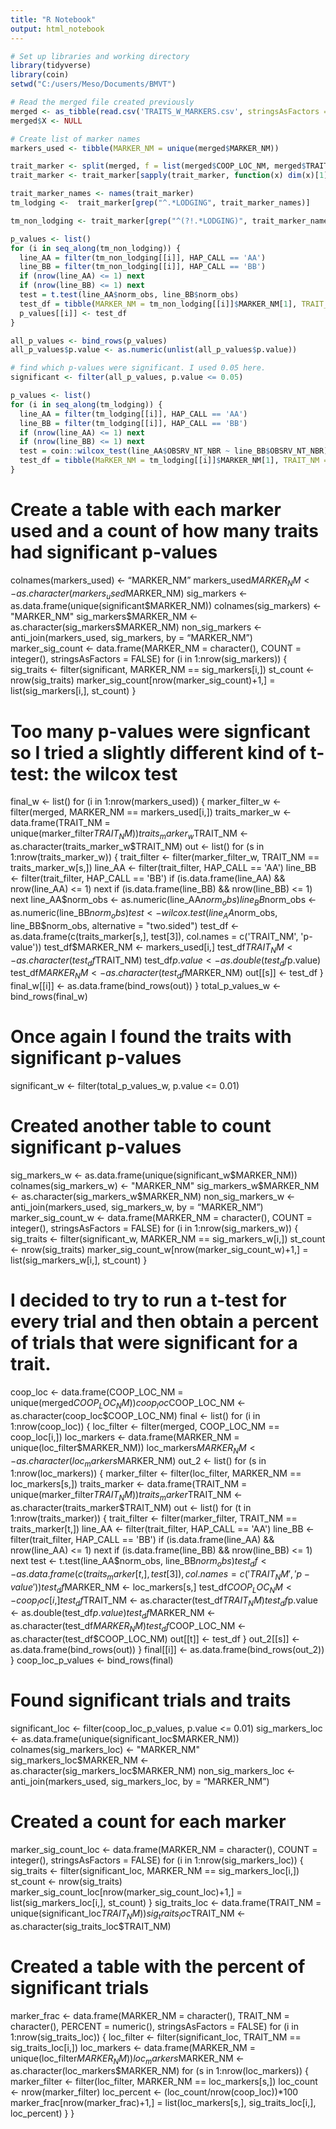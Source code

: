 ```yaml
---
title: "R Notebook"
output: html_notebook
---
```


```r
# Set up libraries and working directory
library(tidyverse)
library(coin)
setwd("C:/users/Meso/Documents/BMVT")
```

```r
# Read the merged file created previously
merged <- as_tibble(read.csv('TRAITS_W_MARKERS.csv', stringsAsFactors = F))
merged$X <- NULL

# Create list of marker names
markers_used <- tibble(MARKER_NM = unique(merged$MARKER_NM))
```

```r
trait_marker <- split(merged, f = list(merged$COOP_LOC_NM, merged$TRAIT_NM, merged$MARKER_NM))
trait_marker <- trait_marker[sapply(trait_marker, function(x) dim(x)[1] > 0)]
```

```r
trait_marker_names <- names(trait_marker)
tm_lodging <-  trait_marker[grep("^.*LODGING", trait_marker_names)]

tm_non_lodging <- trait_marker[grep("^(?!.*LODGING)", trait_marker_names, perl = T)]

```



```r
p_values <- list()
for (i in seq_along(tm_non_lodging)) {
  line_AA = filter(tm_non_lodging[[i]], HAP_CALL == 'AA')
  line_BB = filter(tm_non_lodging[[i]], HAP_CALL == 'BB')
  if (nrow(line_AA) <= 1) next
  if (nrow(line_BB) <= 1) next
  test = t.test(line_AA$norm_obs, line_BB$norm_obs)
  test_df = tibble(MARKER_NM = tm_non_lodging[[i]]$MARKER_NM[1], TRAIT_NM = tm_non_lodging[[i]]$TRAIT_NM[1], COOP_LOC_NM = tm_non_lodging[[i]]$COOP_LOC_NM[1], p.value = test[3])
  p_values[[i]] <- test_df
}

all_p_values <- bind_rows(p_values)
all_p_values$p.value <- as.numeric(unlist(all_p_values$p.value))
```

```r
# find which p-values were significant. I used 0.05 here.
significant <- filter(all_p_values, p.value <= 0.05)
```

```r
p_values <- list()
for (i in seq_along(tm_lodging)) {
  line_AA = filter(tm_lodging[[i]], HAP_CALL == 'AA')
  line_BB = filter(tm_lodging[[i]], HAP_CALL == 'BB')
  if (nrow(line_AA) <= 1) next
  if (nrow(line_BB) <= 1) next
  test = coin::wilcox_test(line_AA$OBSRV_NT_NBR ~ line_BB$OBSRV_NT_NBR)
  test_df = tibble(MaRKER_NM = tm_lodging[[i]]$MARKER_NM[1], TRAIT_NM = tm_lodging[[i]]$TRAIT_NM[1], COOP_LOC_NM = tm_lodging[[i]]$COOP_LOC_NM[1], p.value = test[3], diff.location = test[9][[1]])
}
```




# Create a table with each marker used and a count of how many traits had significant p-values
colnames(markers_used) <- "MARKER_NM"
markers_used$MARKER_NM <- as.character(markers_used$MARKER_NM)
sig_markers <- as.data.frame(unique(significant$MARKER_NM))
colnames(sig_markers) <- "MARKER_NM"
sig_markers$MARKER_NM <- as.character(sig_markers$MARKER_NM)
non_sig_markers <- anti_join(markers_used, sig_markers, by = "MARKER_NM")
marker_sig_count <- data.frame(MARKER_NM = character(), COUNT = integer(), stringsAsFactors = FALSE)
for (i in 1:nrow(sig_markers)) {
  sig_traits <- filter(significant, MARKER_NM == sig_markers[i,])
  st_count <- nrow(sig_traits)
  marker_sig_count[nrow(marker_sig_count)+1,] = list(sig_markers[i,], st_count)
}

# Too many p-values were signficant so I tried a slightly different kind of t-test: the wilcox test
final_w <- list()
for (i in 1:nrow(markers_used)) {
  marker_filter_w <- filter(merged, MARKER_NM == markers_used[i,])
  traits_marker_w <- data.frame(TRAIT_NM = unique(marker_filter$TRAIT_NM))
  traits_marker_w$TRAIT_NM <- as.character(traits_marker_w$TRAIT_NM)
  out <- list()
  for (s in 1:nrow(traits_marker_w)) {
    trait_filter <- filter(marker_filter_w, TRAIT_NM == traits_marker_w[s,])
    line_AA <- filter(trait_filter, HAP_CALL == 'AA')
    line_BB <- filter(trait_filter, HAP_CALL == 'BB')
    if (is.data.frame(line_AA) && nrow(line_AA) <= 1) next
    if (is.data.frame(line_BB) && nrow(line_BB) <= 1) next
    line_AA$norm_obs <- as.numeric(line_AA$norm_obs)
    line_BB$norm_obs <- as.numeric(line_BB$norm_obs)
    test <- wilcox.test(line_AA$norm_obs, line_BB$norm_obs, alternative = "two.sided")
    test_df <- as.data.frame(c(traits_marker[s,], test[3]), col.names = c('TRAIT_NM', 'p-value'))
    test_df$MARKER_NM <- markers_used[i,]
    test_df$TRAIT_NM <- as.character(test_df$TRAIT_NM)
    test_df$p.value <- as.double(test_df$p.value)
    test_df$MARKER_NM <- as.character(test_df$MARKER_NM)
    out[[s]] <- test_df
  }
  final_w[[i]] <- as.data.frame(bind_rows(out))
}
total_p_values_w <- bind_rows(final_w)

# Once again I found the traits with significant p-values
significant_w <- filter(total_p_values_w, p.value <= 0.01)

# Created another table to count significant p-values
sig_markers_w <- as.data.frame(unique(significant_w$MARKER_NM))
colnames(sig_markers_w) <- "MARKER_NM"
sig_markers_w$MARKER_NM <- as.character(sig_markers_w$MARKER_NM)
non_sig_markers_w <- anti_join(markers_used, sig_markers_w, by = "MARKER_NM")
marker_sig_count_w <- data.frame(MARKER_NM = character(), COUNT = integer(), stringsAsFactors = FALSE)
for (i in 1:nrow(sig_markers_w)) {
  sig_traits <- filter(significant_w, MARKER_NM == sig_markers_w[i,])
  st_count <- nrow(sig_traits)
  marker_sig_count_w[nrow(marker_sig_count_w)+1,] = list(sig_markers_w[i,], st_count)
}

# I decided to try to run a t-test for every trial and then obtain a percent of trials that were significant for a trait.
coop_loc <- data.frame(COOP_LOC_NM = unique(merged$COOP_LOC_NM))
coop_loc$COOP_LOC_NM <- as.character(coop_loc$COOP_LOC_NM)
final <- list()
for (i in 1:nrow(coop_loc)) {
  loc_filter <- filter(merged, COOP_LOC_NM == coop_loc[i,])
  loc_markers <- data.frame(MARKER_NM = unique(loc_filter$MARKER_NM))
  loc_markers$MARKER_NM <- as.character(loc_markers$MARKER_NM)
  out_2 <- list()
  for (s in 1:nrow(loc_markers)) {
    marker_filter <- filter(loc_filter, MARKER_NM == loc_markers[s,])
    traits_marker <- data.frame(TRAIT_NM = unique(marker_filter$TRAIT_NM))
    traits_marker$TRAIT_NM <- as.character(traits_marker$TRAIT_NM)
    out <- list()
    for (t in 1:nrow(traits_marker)) {
      trait_filter <- filter(marker_filter, TRAIT_NM == traits_marker[t,])
      line_AA <- filter(trait_filter, HAP_CALL == 'AA')
      line_BB <- filter(trait_filter, HAP_CALL == 'BB')
      if (is.data.frame(line_AA) && nrow(line_AA) <= 1) next
      if (is.data.frame(line_BB) && nrow(line_BB) <= 1) next
      test <- t.test(line_AA$norm_obs, line_BB$norm_obs)
      test_df <- as.data.frame(c(traits_marker[t,], test[3]), col.names = c('TRAIT_NM', 'p-value'))
      test_df$MARKER_NM <- loc_markers[s,]
      test_df$COOP_LOC_NM <- coop_loc[i,]
      test_df$TRAIT_NM <- as.character(test_df$TRAIT_NM)
      test_df$p.value <- as.double(test_df$p.value)
      test_df$MARKER_NM <- as.character(test_df$MARKER_NM)
      test_df$COOP_LOC_NM <- as.character(test_df$COOP_LOC_NM)
      out[[t]] <- test_df
    }
    out_2[[s]] <- as.data.frame(bind_rows(out))
  }
  final[[i]] <- as.data.frame(bind_rows(out_2))
}
coop_loc_p_values <- bind_rows(final)

# Found significant trials and traits
significant_loc <- filter(coop_loc_p_values, p.value <= 0.01)
sig_markers_loc <- as.data.frame(unique(significant_loc$MARKER_NM))
colnames(sig_markers_loc) <- "MARKER_NM"
sig_markers_loc$MARKER_NM <- as.character(sig_markers_loc$MARKER_NM)
non_sig_markers_loc <- anti_join(markers_used, sig_markers_loc, by = "MARKER_NM")

# Created a count for each marker
marker_sig_count_loc <- data.frame(MARKER_NM = character(), COUNT = integer(), stringsAsFactors = FALSE)
for (i in 1:nrow(sig_markers_loc)) {
  sig_traits <- filter(significant_loc, MARKER_NM == sig_markers_loc[i,])
  st_count <- nrow(sig_traits)
  marker_sig_count_loc[nrow(marker_sig_count_loc)+1,] = list(sig_markers_loc[i,], st_count)
}
sig_traits_loc <- data.frame(TRAIT_NM = unique(significant_loc$TRAIT_NM))
sig_traits_loc$TRAIT_NM <- as.character(sig_traits_loc$TRAIT_NM)

# Created a table with the percent of significant trials
marker_frac <- data.frame(MARKER_NM = character(), TRAIT_NM = character(), PERCENT = numeric(), stringsAsFactors = FALSE)
for (i in 1:nrow(sig_traits_loc)) {
  loc_filter <- filter(significant_loc, TRAIT_NM == sig_traits_loc[i,])
  loc_markers <- data.frame(MARKER_NM = unique(loc_filter$MARKER_NM))
  loc_markers$MARKER_NM <- as.character(loc_markers$MARKER_NM)
  for (s in 1:nrow(loc_markers)) {
    marker_filter <- filter(loc_filter, MARKER_NM == loc_markers[s,])
    loc_count <- nrow(marker_filter)
    loc_percent <- (loc_count/nrow(coop_loc))*100
    marker_frac[nrow(marker_frac)+1,] = list(loc_markers[s,], sig_traits_loc[i,], loc_percent)
  }
}